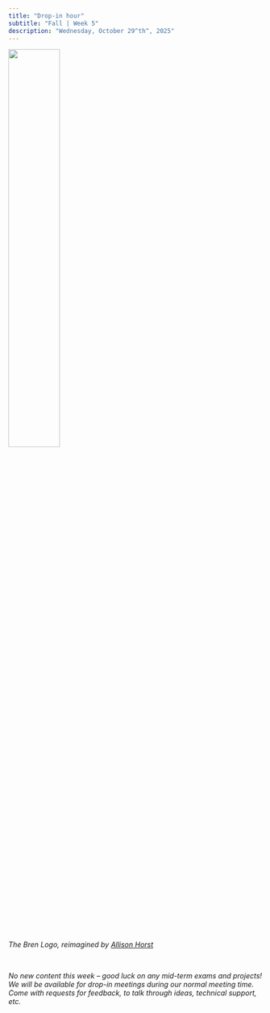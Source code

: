 ```yaml
---
title: "Drop-in hour"
subtitle: "Fall | Week 5"
description: "Wednesday, October 29^th^, 2025"
---
```


::: {.center-text}
![](../images/horst-bren.png){width="45%"}

::: {.gray-text}
*The Bren Logo, reimagined by [Allison Horst](https://allisonhorst.com/){target="_blank"}*
:::
:::

<br>

[*No new content this week -- good luck on any mid-term exams and projects! We will be available for drop-in meetings during our normal meeting time. Come with requests for feedback, to talk through ideas, technical support, etc.*]{.body-text-m}